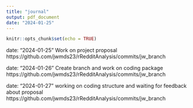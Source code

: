 ```yaml
---
title: "journal"
output: pdf_document
date: "2024-01-25"
---
```


```r
knitr::opts_chunk$set(echo = TRUE)
```
date: "2024-01-25"
Work on project proposal
https://github.com/jwmds23/rRedditAnalysis/commits/jw_branch

date: "2024-01-26"
Create branch and work on coding package
https://github.com/jwmds23/rRedditAnalysis/commits/jw_branch

date: "2024-01-27"
working on coding structure and waiting for feedback about proposal
https://github.com/jwmds23/rRedditAnalysis/commits/jw_branch
